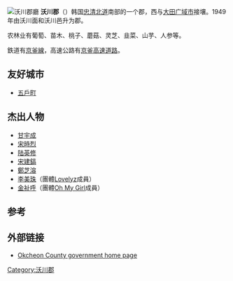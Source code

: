 {{Infobox Settlement
| name                    = 沃川郡
| settlement_type         = [[韩国行政区划|郡]]
| translit_lang1          = [[韓語|韓語]]
| translit_lang1_type1    = [[諺文|諺文]]
| translit_lang1_info1    = 옥천군
| translit_lang1_type2    = [[朝鮮漢字|漢字]]
| translit_lang1_info2    = 沃川郡
| translit_lang1_type3    = {{nowrap|[[文化观光部2000年式|文化观光部2000年式]]}}
| translit_lang1_info3    = Okcheon-gun
| translit_lang1_type4    = {{nowrap|[[馬科恩-賴肖爾表記法|馬科恩-賴肖爾表記法]]}}
| translit_lang1_info4    = Okch'ŏn-gun
| image_skyline           = 옥천 이성산성.jpg
| image_caption           = 沃川已城山城
| image_flag              = Flag of Okcheon.svg
| image_map               = North Chungcheong-Okcheon.svg
| map_caption             = 沃川郡在韓國及忠清北道的位置
| subdivision_type        = 國家
| subdivision_name        = {{ROK}}
| subdivision_type1       = [[朝鮮地區|地區]]
| subdivision_name1       = [[湖西地方|湖西地方]]
| subdivision_type2       = 省份
| subdivision_name2       = [[忠清北道|忠清北道]]
| parts_type              = 行政區劃
| parts                   = 1邑、8[[面_(行政區劃)|面]]
| governing_body          = 沃川郡政府
| leader_title            = 郡守
| leader_name             = {{link-ko|金在鍾|김재종 (1955년)}}
| leader_party            = {{MPK}}
| leader_title1           = 國會議員
| leader_name1            = {{link-ko|朴德欽|박덕흠}} （{{PPP}}）
| area_total_km2          = 537.13
| population_total        = 50,093
| population_density_km2  = auto
| population_as_of        = 2021年
| population_blank1_title = 方言
| population_blank1       = [[忠清方言|忠清方言]]
| blank_name              = 郡樹
| blank_info              = [[銀杏|銀杏]]
| blank1_name             = 郡花
| blank1_info             = {{link-ko|朝鮮連翹|개나리}}
| blank2_name             = 郡鳥
| blank2_info             = [[鳩鴿|鳩鴿]]
}}
[[File:Okcheon-gun_office.JPG|沃川郡廳]]
'''沃川郡'''（{{kor|諺=옥천군|漢=沃川郡|羅=Okcheon gun|f=y}}）韩国[[忠清北道|忠清北道]]南部的一个郡，西与[[大田广域市|大田广域市]]接壤。1949年由沃川面和沃川邑升为郡。

农林业有葡萄、苗木、桃子、蘑菇、灵芝、韭菜、山芋、人参等。

鉄道有[[京釜線|京釜線]]，高速公路有[[京釜高速道路|京釜高速道路]]。

== 友好城市 ==
* {{JAP}}[[五戶町|五戶町]]

==杰出人物==
*[[甘宇成|甘宇成]]
*[[宋時烈|宋時烈]]
*[[陆英修|陆英修]]
*[[宋建鎬|宋建鎬]]
*[[鄭芝溶|鄭芝溶]]
*[[李美珠|李美珠]]（團體[[Lovelyz|Lovelyz]]成員）
*[[祉呼|金祉呼]]（團體[[Oh_My_Girl|Oh My Girl]]成員）

==参考==
{{reflist}}

==外部链接==
*[https://web.archive.org/web/20060424055407/http://english.oc.go.kr/ Okcheon County government home page]

{{忠清北道行政区划}}

{{coord|36.3008333433|N|127.568611121|E|source:ruwiki_region:KR_type:city(56634)|format=dms|display=title}}

{{DEFAULTSORT:Okcheon-gun}}
[[Category:沃川郡|Category:沃川郡]]